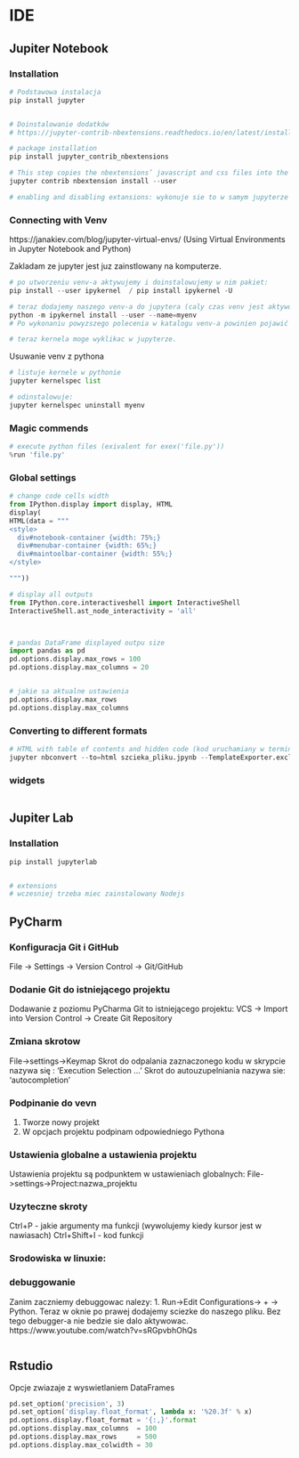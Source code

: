 # IDE


## Jupiter Notebook

### Installation

```python

# Podstawowa instalacja
pip install jupyter


# Doinstalowanie dodatków
# https://jupyter-contrib-nbextensions.readthedocs.io/en/latest/install.html

# package installation
pip install jupyter_contrib_nbextensions

# This step copies the nbextensions’ javascript and css files into the jupyter server’s search directory, and edits some jupyter config files
jupyter contrib nbextension install --user

# enabling and disabling extansions: wykonuje sie to w samym jupyterze z zakladce 'nbextensions'


```




### Connecting with Venv

https://janakiev.com/blog/jupyter-virtual-envs/  (Using Virtual Environments in Jupyter Notebook and Python)

Zakladam ze jupyter jest juz zainstlowany na komputerze.
```python

# po utworzeniu venv-a aktywujemy i doinstalowujemy w nim pakiet:
pip install --user ipykernel  / pip install ipykernel -U

# teraz dodajemy naszego venv-a do jupytera (caly czas venv jest aktywowany)
python -m ipykernel install --user --name=myenv
# Po wykonaniu powyzszego polecenia w katalogu venv-a powinien pojawić się plik kernel.json

# teraz kernela moge wyklikac w jupyterze.

```


Usuwanie venv z pythona

```python

# listuje kernele w pythonie
jupyter kernelspec list

# odinstalowuje:
jupyter kernelspec uninstall myenv

```


### Magic commends
```python

# execute python files (exivalent for exex('file.py'))
%run 'file.py'


```


### Global settings

```python


# change code cells width
from IPython.display import display, HTML
display(
HTML(data = """
<style>
  div#notebook-container {width: 75%;}
  div#menubar-container {width: 65%;}
  div#maintoolbar-container {width: 55%;}
</style>

"""))

# display all outputs
from IPython.core.interactiveshell import InteractiveShell
InteractiveShell.ast_node_interactivity = 'all'



# pandas DataFrame displayed outpu size
import pandas as pd
pd.options.display.max_rows = 100
pd.options.display.max_columns = 20


# jakie sa aktualne ustawienia
pd.options.display.max_rows
pd.options.display.max_columns

```

### Converting to different formats

```python

# HTML with table of contents and hidden code (kod uruchamiany w terminalu)
jupyter nbconvert --to=html szcieka_pliku.jpynb --TemplateExporter.exclude input=TRUE --template toc2

```

### widgets 

```python

```



## Jupiter Lab

### Installation

```python

pip install jupyterlab


# extensions
# wczesniej trzeba miec zainstalowany Nodejs

```



## PyCharm



### Konfiguracja Git i GitHub
File -> Settings -> Version Control -> Git/GitHub

### Dodanie Git do istniejącego projektu
Dodawanie z poziomu PyCharma Git to istniejącego projektu:
VCS -> Import into Version Control -> Create Git Repository

### Zmiana skrotow
File->settings->Keymap
Skrot do odpalania zaznaczonego kodu w skrypcie nazywa się : 'Execution Selection ... '
Skrot do autouzupelniania nazywa sie: 'autocompletion'

### Podpinanie do vevn
1. Tworze nowy projekt
2. W opcjach projektu podpinam odpowiedniego Pythona


### Ustawienia globalne a ustawienia projektu
Ustawienia projektu są podpunktem w ustawieniach globalnych: File->settings->Project:nazwa_projektu


### Uzyteczne skroty
Ctrl+P - jakie argumenty ma funkcji (wywolujemy kiedy kursor jest w nawiasach)
Ctrl+Shift+I - kod funkcji

### Srodowiska w linuxie:



### debuggowanie
Zanim zaczniemy debuggowac nalezy:
1. Run->Edit Configurations-> + -> Python. Teraz w oknie po prawej dodajemy sciezke do naszego pliku. Bez tego debugger-a nie bedzie sie dalo aktywowac.
https://www.youtube.com/watch?v=sRGpvbhOhQs

```python

```




## Rstudio

Opcje zwiazaje z wyswietlaniem DataFrames
```python

pd.set_option('precision', 3)
pd.set_option('display.float_format', lambda x: '%20.3f' % x)
pd.options.display.float_format = '{:,}'.format
pd.options.display.max_columns  = 100
pd.options.display.max_rows     = 500
pd.options.display.max_colwidth = 30

```


